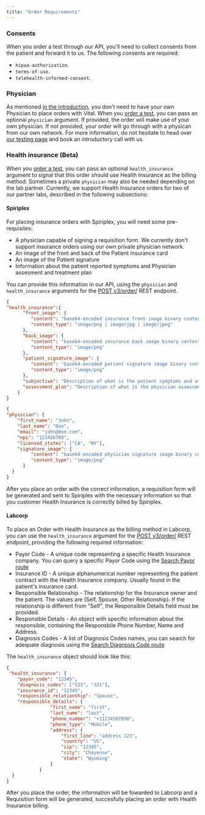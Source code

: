 ```yaml
---
title: "Order Requirements"
---
```


### Consents

When you order a test through our API, you'll need to collect consents from the patient and forward it to us. The following consents are required:

* `hipaa-authorization`.
* `terms-of-use`.
* `telehealth-informed-consent`.

### Physician

As mentioned [in the introduction](/lab/overview/introduction#features), you don't need to have your own Physician to place orders with Vital. When you [order a test](/lab/overview/quickstart#3-placing-an-order), you can pass an optional `physician` argument. If provided, the order will make use of your own physician. If not provided, your order will go through with a physican from our own network. For more information, do not hesitate to head over [our testing page](https://tryvital.io/labs) and book an introductory call with us.

### Health insurance (Beta)

When you [order a test](/lab/overview/quickstart#3-placing-an-order), you can pass an optional `health_insurance` argument to signal that this order should use Health Insurance as the billing method. Sometimes a private `physician` may also be needed depending on the lab partner.
Currently, we support Health Insurance orders for two of our partner labs, described in the following subsections:

#### Spiriplex

For placing insurance orders with Spiriplex, you will need some pre-requisites:

- A physician capable of signing a requisition form. We currently don't support insurance orders using our own private physician network.
- An image of the front and back of the Patient insurance card
- An image of the Patient signature
- Information about the patient reported symptoms and Physician assesment and treatment plan

You can provide this information in our API, using the `physician` and `health_insurance` arguments for the [POST v3/order/](/api-reference/lab-testing/create-order) REST endpoint.

```json Health Insurance
{
"health_insurance":{
      "front_image": {
         "content": "base64-encoded insurance front image binary content",
         "content_type": "image/png | image/jpg | image/jpeg"
      },
      "back_image": {
         "content": "base64-encoded insurance back image binary content",
         "content_type": "image/png"
      },
      "patient_signature_image": {
         "content": "base64-encoded patient signature image binary content",
         "content_type": "image/png"
      },
      "subjective": "Description of what is the patient symptoms and attempted treatments",
      "assessment_plan": "Description of what is the physician assessment and treament or testing plan"
    }
}
```

```json Physician
{
"physician": {
    "first_name": "John",
    "last_name": "Doe",
    "email": "john@doe.com",
    "npi": "123456789",
    "licensed_states": ["CA", "NY"],
    "signature_image": {
         "content": "base64-encoded physician signature image binary content",
         "content_type": "image/png"
      }
  }
}
```

After you place an order with the correct information, a requisition form will be generated and sent to Spiriplex with the necessary information so that you customer Health Insurance is correctly billed by Spiriplex.

#### Labcorp

To place an Order with Health Insurance as the billing method in Labcorp, you can use the `health_insurance` argument for the [POST v3/order/](/api-reference/lab-testing/create-order) REST endpoint, providing the following required information:

- Payor Code - A unique code representing a specific Health Insurance company. You can query a specific Payor Code using the [Search Payor route]()
- Insurance ID - A unique alphanumerical number representing the patient contract with the Health Insurance company. Usually found in the patient's insurance card.
- Responsible Relationship - The relationship for the Insurance owner and the patient. The values are (Self, Spouse, Other Relationship). If the relationship is different from "Self", the Responsible Details field must be provided.
- Responsible Details - An object with specific information about the responsible, containing the Responsbile Phone Number, Name and Address.
- Diagnosis Codes - A list of Diagnosis Codes names, you can search for adequate diagnosis using the [Search Diagnosis Code route]()

The `health_insurance` object should look like this:

```json Health Insurance
{
 "health_insurance": {
    "payor_code": "12345",
    "diagnosis_codes": ["123", "321"],
    "insurance_id": "12345",
    "responsible_relationship": "Spouse",
    "responsible_details": {
                "first_name": "first",
                "last_name": "last",
                "phone_number": "+11234567890",
                "phone_type": "Mobile",
                "address": {
                    "first_line": "address 123",
                    "country": "US",
                    "zip": "12345",
                    "city": "Cheyenne",
                    "state": "Wyoming"
                }
            }
  }
}
```

After you place the order, the information will be fowarded to Labcorp and a Requisition form will be generated, succesfully placing an order with Health Insurance billing.